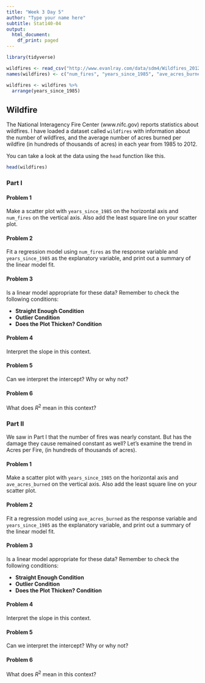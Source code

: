 ```yaml
---
title: "Week 3 Day 5"
author: "Type your name here"
subtitle: Stat140-04
output:
  html_document:
    df_print: paged
---
```


```r
library(tidyverse)

wildfires <- read_csv("http://www.evanlray.com/data/sdm4/Wildfires_2012.csv")
names(wildfires) <- c("num_fires", "years_since_1985", "ave_acres_burned")

wildfires <- wildfires %>%
  arrange(years_since_1985)
```

## Wildfire

The National Interagency Fire Center (www.nifc.gov) reports statistics about wildfires. I have loaded a dataset called `wildfires` with information about the number of wildfires, and the average number of acres burned per wildfire (in hundreds of thousands of acres) in each year from 1985 to 2012.

You can take a look at the data using the `head` function like this.

```r
head(wildfires)
```

### Part I

#### Problem 1
Make a scatter plot with `years_since_1985` on the horizontal axis and `num_fires` on the vertical axis. Also add the least square line on your scatter plot.

#### Problem 2
Fit a regression model using `num_fires` as the response variable and `years_since_1985` as the explanatory variable, and print out a summary of the linear model fit.

#### Problem 3
Is a linear model appropriate for these data? Remember to check the following conditions:

-   **Straight Enough Condition** 
-   **Outlier Condition** 
-   **Does the Plot Thicken? Condition**

#### Problem 4
Interpret the slope in this context.

#### Problem 5
Can we interpret the intercept? Why or why not?

#### Problem 6
What does $R^2$ mean in this context?

### Part II

We saw in Part I that the number of fires was nearly constant. But has the damage they cause remained constant as well? Let's examine the trend in Acres per Fire, (in hundreds of thousands of acres).

#### Problem 1
Make a scatter plot with `years_since_1985` on the horizontal axis and `ave_acres_burned` on the vertical axis. Also add the least square line on your scatter plot.

#### Problem 2
Fit a regression model using `ave_acres_burned` as the response variable and `years_since_1985` as the explanatory variable, and print out a summary of the linear model fit.

#### Problem 3
Is a linear model appropriate for these data? Remember to check the following conditions:

-   **Straight Enough Condition** 
-   **Outlier Condition** 
-   **Does the Plot Thicken? Condition**

#### Problem 4
Interpret the slope in this context. 

#### Problem 5
Can we interpret the intercept? Why or why not?

#### Problem 6
What does $R^2$ mean in this context?

